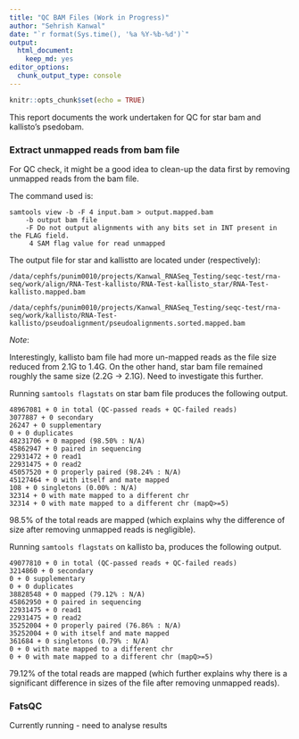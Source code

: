 ```yaml
---
title: "QC BAM Files (Work in Progress)"
author: "Sehrish Kanwal"
date: "`r format(Sys.time(), '%a %Y-%b-%d')`"
output: 
  html_document: 
    keep_md: yes
editor_options: 
  chunk_output_type: console
---
```


```r
knitr::opts_chunk$set(echo = TRUE)
```

This report documents the work undertaken for QC for star bam and kallisto's psedobam.

### Extract unmapped reads from bam file

For QC check, it might be a good idea to clean-up the data first by removing unmapped reads from the bam file. 

The command used is:

```
samtools view -b -F 4 input.bam > output.mapped.bam
    -b output bam file
    -F Do not output alignments with any bits set in INT present in the FLAG field. 
     4 SAM flag value for read unmapped
```

The output file for star and kallistto are located under (respectively):

```
/data/cephfs/punim0010/projects/Kanwal_RNASeq_Testing/seqc-test/rna-seq/work/align/RNA-Test-kallisto/RNA-Test-kallisto_star/RNA-Test-kallisto.mapped.bam

/data/cephfs/punim0010/projects/Kanwal_RNASeq_Testing/seqc-test/rna-seq/work/kallisto/RNA-Test-kallisto/pseudoalignment/pseudoalignments.sorted.mapped.bam
```

*Note*:

Interestingly, kallisto bam file had more un-mapped reads as the file size reduced from 2.1G to 1.4G. On the other hand, star bam file remained roughly the same size (2.2G -> 2.1G). Need to investigate this further.

Running `samtools flagstats` on star bam file produces the following output.

```
48967081 + 0 in total (QC-passed reads + QC-failed reads)
3077887 + 0 secondary
26247 + 0 supplementary
0 + 0 duplicates
48231706 + 0 mapped (98.50% : N/A)
45862947 + 0 paired in sequencing
22931472 + 0 read1
22931475 + 0 read2
45057520 + 0 properly paired (98.24% : N/A)
45127464 + 0 with itself and mate mapped
108 + 0 singletons (0.00% : N/A)
32314 + 0 with mate mapped to a different chr
32314 + 0 with mate mapped to a different chr (mapQ>=5)
```

98.5% of the total reads are mapped (which explains why the difference of size after removing unmapped reads is negligible).

Running `samtools flagstats` on kallisto ba, produces the following output.

```
49077810 + 0 in total (QC-passed reads + QC-failed reads)
3214860 + 0 secondary
0 + 0 supplementary
0 + 0 duplicates
38828548 + 0 mapped (79.12% : N/A)
45862950 + 0 paired in sequencing
22931475 + 0 read1
22931475 + 0 read2
35252004 + 0 properly paired (76.86% : N/A)
35252004 + 0 with itself and mate mapped
361684 + 0 singletons (0.79% : N/A)
0 + 0 with mate mapped to a different chr
0 + 0 with mate mapped to a different chr (mapQ>=5)
```

79.12% of the total reads are mapped (which further explains why there is a significant difference in sizes of the file after removing unmapped reads).

### FatsQC

Currently running - need to analyse results





